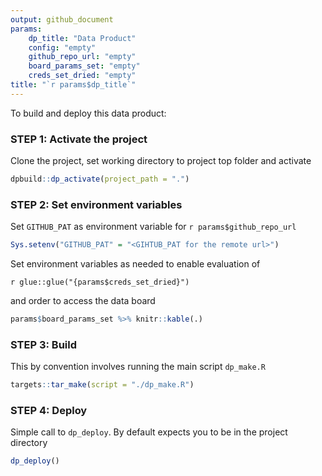 ```yaml
---
output: github_document
params: 
    dp_title: "Data Product"
    config: "empty"
    github_repo_url: "empty"
    board_params_set: "empty"
    creds_set_dried: "empty"
title: "`r params$dp_title`"
---
```


To build and deploy this data product: 

### STEP 1: Activate the project

Clone the project, set working directory to project top folder and activate

```r
dpbuild::dp_activate(project_path = ".")
```

### STEP 2: Set environment variables

Set `GITHUB_PAT` as environment variable for `r params$github_repo_url`

```r
Sys.setenv("GITHUB_PAT" = "<GIHTUB_PAT for the remote url>")
```


Set environment variables as needed to enable evaluation of 

``r glue::glue("{params$creds_set_dried}")``

and order to access the data board 

```r
params$board_params_set %>% knitr::kable(.)
```

### STEP 3: Build

This by convention involves running the main script `dp_make.R`

```r
targets::tar_make(script = "./dp_make.R")
```


### STEP 4: Deploy

Simple call to `dp_deploy`. By default expects you to be in the project directory

```r
dp_deploy()
```

